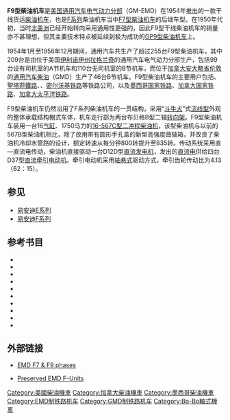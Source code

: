 {{noteTA
|G1 = Railway
}}
{{Infobox Locomotive
| name = F9
| image = Crm california zephyr.jpg
| caption = [[南太平洋鐵路|南太平洋鐵路]]的F9型柴油机车，目前保存在科罗拉多铁路博物馆
| type = [[柴油机车|柴油机车]]
| origin = {{USA}}、{{CAN}}
| designer = 
| builder = [[通用汽车|GM]]-[[易安迪|EMD]]、[[通用汽车柴油|GMD]]
| buildmodel = 
| serialnumber = 
| builddate  = 1954年—1956年
| totalproduction  = 99台A节机车、156台B节机车
| user = 
| aarwheels = B-B
| uicclass = [[Bo'Bo'|Bo'Bo']]
| gauge = 1,435毫米
| bogies = 
| wheeldiameter = 1,016毫米（40英寸）
| axleload = 
| wheelbase =
| minimumcurve = 
| length = A节：15,443毫米（50英尺8英寸）<br />B节：15,240毫米（50英尺）
| width = 3,226毫米（10英尺7英寸）
| height = 4,572毫米（15英尺）
| framesize = 
| weight = A节：104公吨（230,000磅）<br />B节：103公吨（228,000磅）
| fueltype = 
| fuelcap = 
| lubecap = 
| coolantcap = 
| watercap = 
| sandcap = 
| enginetype =  [[易安迪567系列柴油机|EMD 16-567C]]
| enginepower = 1,750马力
| transmission = 直—直流电
| generator =  GM D12D
| tractionmotors = GM D37
| topspeed = 105公里/小时（65英里/小时）
| sustainedspeed = 15公里/小时（9.3英里/小时）
| poweroutput = 
| tractiveeffort = 251千牛（56,500磅，起动）<br />178千牛（40,000磅，持续）
| locobrakes = [[空气制动|空气制动]]、[[电阻制动|电阻制动]]
| locobrakepower = 
| locobrakeforce = 
| trainbrakes = 
| safety = 
| notes =
}}
'''F9型柴油机车'''是[[美国|美国]][[通用汽车|通用汽车]][[易安迪|电气动力分部]]（GM-EMD）在1954年推出的一款干线货运[[柴油机车|柴油机车]]，也是[[易安迪F系列|F系列]]柴油机车当中[[F7型柴油机车|F7型柴油机车]]的后继车型。在1950年代初，当时[[北美洲|北美洲]]已经开始转向采用通用性更强的{{tsl|en|Road switcher|干线调车机车}}，因此F9型干线柴油机车的销量亦不甚理想，但其主要技术特点被延续到极为成功的[[GP9型柴油机车|GP9型柴油机车]]上。

1954年1月至1956年12月期间，通用汽车共生产了超过255台F9型柴油机车，其中209台是由位于美国[[伊利诺伊州|伊利诺伊州]][[拉格兰奇_(伊利诺伊州)|拉格兰奇]]的通用汽车电气动力分部生产，包括99台设有司机室的A节机车和110台无司机室的B节机车，而位于[[加拿大|加拿大]][[安大略省|安大略省]][[伦敦_(加拿大)|伦敦]]的[[通用汽车柴油|通用汽车柴油]]（GMD）生产了46台B节机车。F9型柴油机车的主要用户包括{{tsl|en|Northern Pacific Railway|北太平洋铁路}}、[[艾奇遜，托皮卡和聖塔菲鐵路|聖塔菲鐵路]]、{{tsl|en|Louisville and Nashville Railroad|路易斯维尔纳什维尔铁路}}、[[密尔沃基铁路|密尔沃基铁路]]等铁路公司，以及[[墨西哥国家铁路|墨西哥国家铁路]]、[[加拿大国家铁路|加拿大国家铁路]]、[[加拿大太平洋铁路|加拿大太平洋铁路]]。

F9型柴油机车仍然沿用了F系列柴油机车的一贯结构，采用“[[斗牛犬|斗牛犬]]”式[[流线型|流线型]]外观的整体承载结构棚式车体，机车走行部为两台布贝格B型二轴[[转向架|转向架]]。F9型柴油机车装用一台16[[气缸|气缸]]、1750马力的[[易安迪567系列柴油机|16-567C型]][[二冲程|二冲程]][[柴油机|柴油机]]，该型柴油机与以前的567B型柴油机相比，除了改用带有圆形手孔盖的新型高强度曲轴箱，并改良了柴油机冷却水管路的设计，额定转速从每分钟800转提升至835转。传动系统采用直—直流电传动，柴油机直接驱动一台D12D型[[直流发电机|直流发电机]]，发出的[[直流电|直流电]]供给四台D37型[[直流电动机|直流]][[牵引电动机|牵引电动机]]。牵引电动机采用[[轴悬式|轴悬式]]驱动方式，牵引齿轮传动比为4.13（62：15）。

== 参见 ==
{{Portal|鐵路}}
*[[易安迪E系列|易安迪E系列]]
*[[易安迪F系列|易安迪F系列]]

== 参考书目 ==
* {{cite book | last = Lamb | first = J. Parker | authorlink = | series = Railroads Past and Present | year = 2007 | title = ''Evolution of the American Diesel Locomotive'' | location = Bloomington, IN, USA | publisher = Indiana University Press | page = | isbn = 9780253348630 }}
* {{cite book | last = Marre | first = Louis A. | series = Railroad Reference Series (Book 10) | year = 1995 | title = ''Diesel Locomotives: The First 50 Years: A Guide to Diesels Built Before 1972'' | url = https://archive.org/details/diesellocomotive0000marr | location = Waukesha, WI, USA | publisher = Kalmbach Publishing | page = | isbn = 0890242585 }}
* {{cite book |author=Pinkepank, Jerry A. |title=''The Second Diesel Spotter's Guide'' |publisher=Kalmbach Publishing Company |location=Milwaukee, WI |year=1973 |isbn=0-89024-026-4 |page=}}
* {{cite book | last = Schafer | first = Mike | authorlink = | series = Enthusiast Color Series | year = 1998 | title = ''Vintage Diesel Locomotives'' | url = https://archive.org/details/vintagedieselloc00scha | location = Osceola, WI, USA | publisher = MBI Publishing | page = | isbn = 0760305072 }}
* {{cite book | last = Solomon | first = Brian | authorlink = | year = 2000 | title = ''The American Diesel Locomotive'' | url = https://archive.org/details/americandiesello0000solo | location = Osceola, WI, USA | publisher = MBI Publishing | page = | isbn = 0760306664 }}
* {{cite book | last = Solomon | first = Brian | authorlink = | year = 2006 | title = ''EMD Locomotives'' | url = https://archive.org/details/emdlocomotives0000solo | location = St. Paul, MN, USA | publisher = Voyageur Press | page = | isbn = 9780760323960 }}
* {{cite book | last = Solomon | first = Brian | authorlink = | year = 2011 | title = ''Electro-Motive E-Units and F-Units: The Illustrated History of North America's Favorite Locomotives'' | location = Minneapolis, MN, USA | publisher = Voyageur Press | page = | isbn = 9780760340073 }}
* {{cite book | last = Solomon | first = Brian | authorlink = | year = 2012 | title = ''North American Locomotives: A Railroad-by-Railroad Photohistory'' | location = Minneapolis, MN, USA | publisher = Voyageur Press | page =  | isbn = 9780760343708 }}
* {{cite book | last = Solomon | first = Brian | authorlink = | year = 2010 | title = ''Vintage Diesel Power'' | url = https://archive.org/details/vintagedieselpow0000solo | location = Minneapolis, MN, USA | publisher = MBI Publishing | page = | isbn = 9780760337950 }}
* {{cite book | last = Wilson | first = Jeff | authorlink = | date = 2002 | title = ''E Units: Electro-Motive's Classic Streamliners'' | series = Classic Trains / Golden Years of Railroading series | location = Waukesha, WI, USA | publisher = Kalmbach Publishing | page = | isbn = 0890246068 }}

==外部链接==
{{commonscat|EMD F9 locomotives}}
*{{en}}[http://trainweb.org/jfuhrtrain/CF7frames/F7Phases/F7phase.html EMD F7 & F9 phases]{{Wayback|url=http://trainweb.org/jfuhrtrain/CF7frames/F7Phases/F7phase.html |date=20131113020554 }}
*{{en}}[http://www.thedieselshop.us/PRSVDemdFs.HTML Preserved EMD F-Units]{{Wayback|url=http://www.thedieselshop.us/PRSVDemdFs.HTML |date=20160303181900 }}

{{易安迪柴油機車}}

{{DEFAULTSORT:F9}}
[[Category:美國柴油機車|Category:美國柴油機車]]
[[Category:加拿大柴油機車|Category:加拿大柴油機車]]
[[Category:墨西哥柴油機車|Category:墨西哥柴油機車]]
[[Category:EMD制铁路机车|Category:EMD制铁路机车]]
[[Category:GMD制铁路机车|Category:GMD制铁路机车]]
[[Category:Bo-Bo軸式機車|Category:Bo-Bo軸式機車]]